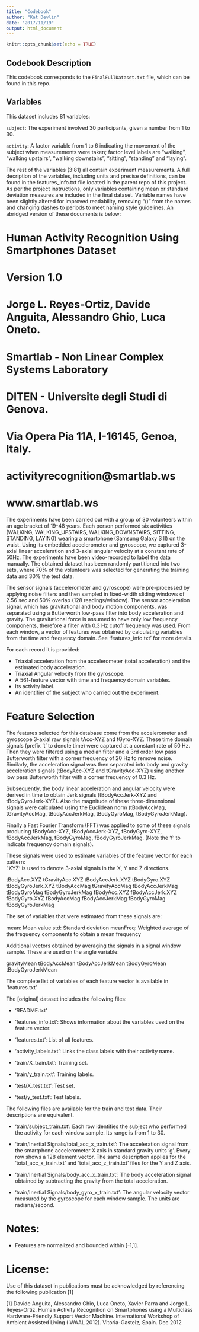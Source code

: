 ```yaml
---
title: "Codebook"
author: "Kat Devlin"
date: "2017/11/19"
output: html_document
---
```


```r
knitr::opts_chunk$set(echo = TRUE)
```

## Codebook Description

This codebook corresponds to the `FinalFullDataset.txt` file, which can be found in this repo.

## Variables

This dataset includes 81 variables:

`subject`: The experiment involved 30 participants, given a number from 1 to 30.

`activity`: A factor variable from 1 to 6 indicating the movement of the subject when measurements were taken; factor level labels are "walking", "walking upstairs", "walking downstairs", "sitting", "standing" and "laying".

The rest of the variables (3:81) all contain experiment measurements. A full decription of the variables, including units and precise definitions, can be found in the features_info.txt file located in the parent repo of this project. As per the project instructions, only variables containing mean or standard deviation measures are included in the final dataset. Variable names have been slightly altered for improved readability, removing "()" from the names and changing dashes to periods to meet naming style guidelines. An abridged version of these documents is below:

# Human Activity Recognition Using Smartphones Dataset
# Version 1.0
# Jorge L. Reyes-Ortiz, Davide Anguita, Alessandro Ghio, Luca Oneto.
# Smartlab - Non Linear Complex Systems Laboratory
# DITEN - Universite degli Studi di Genova.
# Via Opera Pia 11A, I-16145, Genoa, Italy.
# activityrecognition@smartlab.ws
# www.smartlab.ws

The experiments have been carried out with a group of 30 volunteers within an age bracket of 19-48 years. Each person performed six activities (WALKING, WALKING_UPSTAIRS, WALKING_DOWNSTAIRS, SITTING, STANDING, LAYING) wearing a smartphone (Samsung Galaxy S II) on the waist. Using its embedded accelerometer and gyroscope, we captured 3-axial linear acceleration and 3-axial angular velocity at a constant rate of 50Hz. The experiments have been video-recorded to label the data manually. The obtained dataset has been randomly partitioned into two sets, where 70% of the volunteers was selected for generating the training data and 30% the test data. 

The sensor signals (accelerometer and gyroscope) were pre-processed by applying noise filters and then sampled in fixed-width sliding windows of 2.56 sec and 50% overlap (128 readings/window). The sensor acceleration signal, which has gravitational and body motion components, was separated using a Butterworth low-pass filter into body acceleration and gravity. The gravitational force is assumed to have only low frequency components, therefore a filter with 0.3 Hz cutoff frequency was used. From each window, a vector of features was obtained by calculating variables from the time and frequency domain. See 'features_info.txt' for more details. 

For each record it is provided:

- Triaxial acceleration from the accelerometer (total acceleration) and the estimated body acceleration.
- Triaxial Angular velocity from the gyroscope. 
- A 561-feature vector with time and frequency domain variables. 
- Its activity label. 
- An identifier of the subject who carried out the experiment.

# Feature Selection 

The features selected for this database come from the accelerometer and gyroscope 3-axial raw signals tAcc-XYZ and tGyro-XYZ. These time domain signals (prefix 't' to denote time) were captured at a constant rate of 50 Hz. Then they were filtered using a median filter and a 3rd order low pass Butterworth filter with a corner frequency of 20 Hz to remove noise. Similarly, the acceleration signal was then separated into body and gravity acceleration signals (tBodyAcc-XYZ and tGravityAcc-XYZ) using another low pass Butterworth filter with a corner frequency of 0.3 Hz. 

Subsequently, the body linear acceleration and angular velocity were derived in time to obtain Jerk signals (tBodyAccJerk-XYZ and tBodyGyroJerk-XYZ). Also the magnitude of these three-dimensional signals were calculated using the Euclidean norm (tBodyAccMag, tGravityAccMag, tBodyAccJerkMag, tBodyGyroMag, tBodyGyroJerkMag). 

Finally a Fast Fourier Transform (FFT) was applied to some of these signals producing fBodyAcc-XYZ, fBodyAccJerk-XYZ, fBodyGyro-XYZ, fBodyAccJerkMag, fBodyGyroMag, fBodyGyroJerkMag. (Note the 'f' to indicate frequency domain signals). 

These signals were used to estimate variables of the feature vector for each pattern:  
'.XYZ' is used to denote 3-axial signals in the X, Y and Z directions.

tBodyAcc.XYZ
tGravityAcc.XYZ
tBodyAccJerk.XYZ
tBodyGyro.XYZ
tBodyGyroJerk.XYZ
tBodyAccMag
tGravityAccMag
tBodyAccJerkMag
tBodyGyroMag
tBodyGyroJerkMag
fBodyAcc.XYZ
fBodyAccJerk.XYZ
fBodyGyro.XYZ
fBodyAccMag
fBodyAccJerkMag
fBodyGyroMag
fBodyGyroJerkMag

The set of variables that were estimated from these signals are: 

mean: Mean value
std: Standard deviation
meanFreq: Weighted average of the frequency components to obtain a mean frequency

Additional vectors obtained by averaging the signals in a signal window sample. These are used on the angle variable:

gravityMean
tBodyAccMean
tBodyAccJerkMean
tBodyGyroMean
tBodyGyroJerkMean

The complete list of variables of each feature vector is available in 'features.txt'


The [original] dataset includes the following files:

- 'README.txt'

- 'features_info.txt': Shows information about the variables used on the feature vector.

- 'features.txt': List of all features.

- 'activity_labels.txt': Links the class labels with their activity name.

- 'train/X_train.txt': Training set.

- 'train/y_train.txt': Training labels.

- 'test/X_test.txt': Test set.

- 'test/y_test.txt': Test labels.

The following files are available for the train and test data. Their descriptions are equivalent. 

- 'train/subject_train.txt': Each row identifies the subject who performed the activity for each window sample. Its range is from 1 to 30. 

- 'train/Inertial Signals/total_acc_x_train.txt': The acceleration signal from the smartphone accelerometer X axis in standard gravity units 'g'. Every row shows a 128 element vector. The same description applies for the 'total_acc_x_train.txt' and 'total_acc_z_train.txt' files for the Y and Z axis. 

- 'train/Inertial Signals/body_acc_x_train.txt': The body acceleration signal obtained by subtracting the gravity from the total acceleration. 

- 'train/Inertial Signals/body_gyro_x_train.txt': The angular velocity vector measured by the gyroscope for each window sample. The units are radians/second. 

# Notes: 

- Features are normalized and bounded within [-1,1].

# License:

Use of this dataset in publications must be acknowledged by referencing the following publication [1] 

[1] Davide Anguita, Alessandro Ghio, Luca Oneto, Xavier Parra and Jorge L. Reyes-Ortiz. Human Activity Recognition on Smartphones using a Multiclass Hardware-Friendly Support Vector Machine. International Workshop of Ambient Assisted Living (IWAAL 2012). Vitoria-Gasteiz, Spain. Dec 2012



